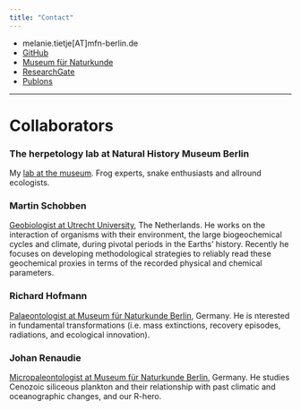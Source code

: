 ```yaml
---
title: "Contact"
---
```



* melanie.tietje[AT]mfn-berlin.de
* [GitHub](https://github.com/Eryops1)
* [Museum für Naturkunde](https://www.naturkundemuseum.berlin/en/einblicke/mitarbeiter/melanie.tietje)
* [ResearchGate](https://www.researchgate.net/profile/Melanie_Tietje)
* [Publons](https://publons.com/author/1629562/melanie-tietje#profile)

-----

# Collaborators

### The herpetology lab at Natural History Museum Berlin

My [lab at the museum](https://www.researchgate.net/lab/Mark-Oliver-Roedel-Lab). Frog experts, snake enthusiasts and allround ecologists.


### Martin Schobben

[Geobiologist at Utrecht University](https://martinschobben.github.io/webpage/index.html), The Netherlands. He works on the interaction of organisms with their environment, the large biogeochemical cycles and climate, during pivotal periods in the Earths’ history. Recently he focuses on developing methodological strategies to reliably read these geochemical proxies in terms of the recorded physical and chemical parameters.

### Richard Hofmann

[Palaeontologist at Museum für Naturkunde Berlin](http://www.fossilrich.com/), Germany. He is nterested in fundamental transformations (i.e. mass extinctions, recovery episodes, radiations, and ecological innovation).

### Johan Renaudie

[Micropaleontologist at Museum für Naturkunde Berlin](https://plannapus.github.io/
), Germany. He studies Cenozoic siliceous plankton and their relationship with past climatic and oceanographic changes, and our R-hero.



<!-- # Comments  -->
<!-- Leave a comment on this page! -->
<!-- ```{r, echo=FALSE} -->
<!-- # this html includes disqus -->
<!-- #htmltools::includeHTML("_layouts/disqus.html") -->

<!-- # this includes the html comment box -->
<!-- htmltools::includeHTML("_layouts/post.html") -->

<!-- ``` -->